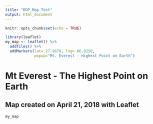 ```yaml
---
title: "DDP_Map_Test"
output: html_document
---
```


```r
knitr::opts_chunk$set(echo = TRUE)
```

```r
library(leaflet)
my_map <- leaflet() %>%
  addTiles() %>%
  addMarkers(lat= 27.9878, lng= 86.9250, 
             popup="Mt. Everest - Highest Point on Earth")
```

# Mt Everest - The Highest Point on Earth
## Map created on April 21, 2018 with Leaflet

```r
my_map
```
